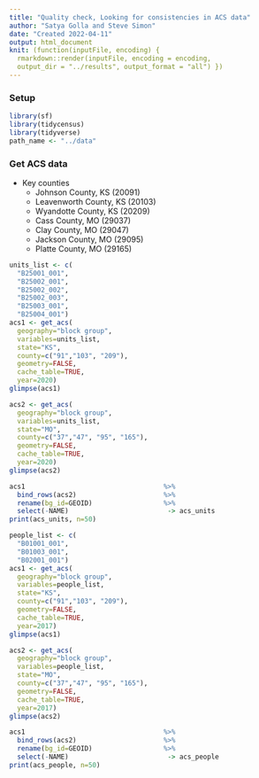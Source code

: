 ```yaml
---
title: "Quality check, Looking for consistencies in ACS data"
author: "Satya Golla and Steve Simon"
date: "Created 2022-04-11"
output: html_document
knit: (function(inputFile, encoding) {
  rmarkdown::render(inputFile, encoding = encoding,
  output_dir = "../results", output_format = "all") })  
---
```


### Setup

```r
library(sf)
library(tidycensus)
library(tidyverse)
path_name <- "../data"
```


### Get ACS data

+ Key counties
  + Johnson County, KS (20091)
  + Leavenworth County, KS (20103)
  + Wyandotte County, KS (20209)
  + Cass County, MO (29037)
  + Clay County, MO (29047)
  + Jackson County, MO (29095)
  + Platte County, MO (29165)

```r
units_list <- c(
  "B25001_001",
  "B25002_001",
  "B25002_002",
  "B25002_003",
  "B25003_001",
  "B25004_001")
acs1 <- get_acs(
  geography="block group", 
  variables=units_list,
  state="KS",
  county=c("91","103", "209"),
  geometry=FALSE, 
  cache_table=TRUE,
  year=2020)
glimpse(acs1)

acs2 <- get_acs(
  geography="block group", 
  variables=units_list,
  state="MO",
  county=c("37","47", "95", "165"),
  geometry=FALSE, 
  cache_table=TRUE,
  year=2020)
glimpse(acs2)

acs1                                   %>%
  bind_rows(acs2)                      %>%
  rename(bg_id=GEOID)                  %>%
  select(-NAME)                         -> acs_units
print(acs_units, n=50)
```

```r
people_list <- c(
  "B01001_001",
  "B01003_001",
  "B02001_001")
acs1 <- get_acs(
  geography="block group", 
  variables=people_list,
  state="KS",
  county=c("91","103", "209"),
  geometry=FALSE, 
  cache_table=TRUE,
  year=2017)
glimpse(acs1)

acs2 <- get_acs(
  geography="block group", 
  variables=people_list,
  state="MO",
  county=c("37","47", "95", "165"),
  geometry=FALSE, 
  cache_table=TRUE,
  year=2017)
glimpse(acs2)

acs1                                   %>%
  bind_rows(acs2)                      %>%
  rename(bg_id=GEOID)                  %>%
  select(-NAME)                         -> acs_people
print(acs_people, n=50)
```

<!---Key census links go here--->

[sumlev]: https://www2.census.gov/programs-surveys/decennial/rdo/about/2020-census-program/Phase3/SupportMaterials/FrequentSummaryLevels.pdf
